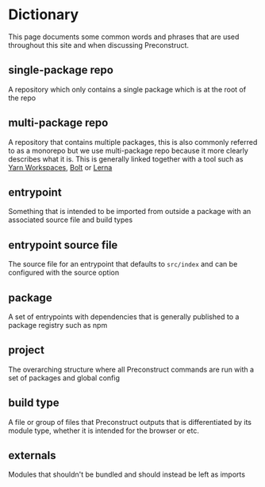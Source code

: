 # Dictionary

This page documents some common words and phrases that are used throughout this site and when discussing Preconstruct.

## single-package repo

A repository which only contains a single package which is at the root of the repo

## multi-package repo

A repository that contains multiple packages, this is also commonly referred to as a monorepo but we use multi-package repo because it more clearly describes what it is. This is generally linked together with a tool such as [Yarn Workspaces](https://yarnpkg.com/lang/en/docs/workspaces/), [Bolt](https://github.com/boltpkg/bolt) or [Lerna](https://lerna.js.org/)

## entrypoint

Something that is intended to be imported from outside a package with an associated source file and build types

## entrypoint source file

The source file for an entrypoint that defaults to `src/index` and can be configured with the source option

## package

A set of entrypoints with dependencies that is generally published to a package registry such as npm

## project

The overarching structure where all Preconstruct commands are run with a set of packages and global config

## build type

A file or group of files that Preconstruct outputs that is differentiated by its module type, whether it is intended for the browser or etc.

## externals

Modules that shouldn't be bundled and should instead be left as imports
